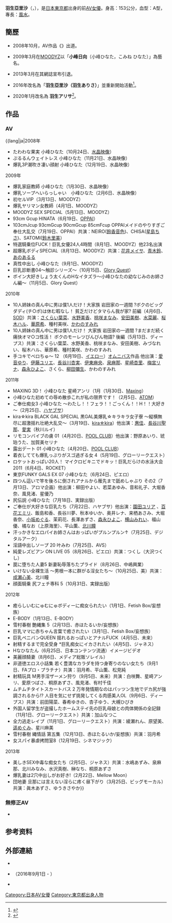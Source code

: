 {{AV女優
|モデル名=羽生 アリサ
|ふりがな=はにゅう ありさ
|画像ファイル=
|別名=羽生ありさ<br />小峰ひなた
|愛称=
|生年=1986
|生月=10
|生日=12
|出身地=[[東京都|東京都]]
|血液型=[[ABO式血液型|A]]
|時点=[[2009年|2009年]]<ref name="MOODYZ">{{cite web|url=https://www.moodyz.com/actress/detail/27290/ |title=AV女優：小峰ひなた (こみねひなた) |publisher=MOODYZ |accessdate=2017-05-13}}</ref>
|身長=153
|体重=
|バスト=93
|ウエスト=59
|ヒップ=90
|カップ=I
|股下=
|靴=
|身体備考=
|ジャンル=[[日本成人影片|日本成人影片]]
|AV出演期間=[[2008年|2008年]] - [[2013年|2013年]]<br />[[2016年|2016年]] -
|活動備考=
|他の活動=
|その他=
}}
'''羽生亞里沙'''（{{lang-ja|羽生アリサ}}，{{bd|1986年|10月12日|}}），是[[日本|日本]][[東京都|東京都]]出身的前[[AV女優|AV女優]]。身高：153公分，血型：A型，專長：[[風水|風水]]。

== 簡歷 ==
*2008年10月，AV作品《{{lang|ja|たわわな果実 小峰ひなた}}》出道。

*2009年3月在[[MOODYZ|MOODYZ]]以「'''小峰日向'''（小峰ひなた，こみね ひなた）」為藝名。

*2013年3月在其網誌宣布引退。

*2016年改名為「'''羽生亞里沙（羽生ありさ）'''」並重新開始活動<ref name="バンビ">{{cite web|url=https://web.archive.org/web/20170514041213/http://www.bambi.ne.jp/official/model.php?name=羽生ありさ&id=97|title=公式プロフィール|accessdate=2017-05-13|publisher=バンビプロモーション}}</ref>。

*2020年1月改名為 '''羽生アリサ'''<ref>{{Cite web|url=https://twitter.com/hanyu_arisa/status/1215470006504345601|title=本人ツイート|website=twitter.com|accessdate=2020-01-10}}</ref>。

== 作品 ==
=== AV ===
; {{lang|ja|2008年 
* たわわな果実 小峰ひなた（10月24日、[[水晶映像|水晶映像]]）
* ぷるるんウェイトレス 小峰ひなた（11月21日、水晶映像）
* 爆乳3P潮吹き凄い顔射 小峰ひなた（12月19日、水晶映像）

; 2009年 
* 爆乳家庭教師 小峰ひなた（1月30日、水晶映像）
* 爆乳ソープへいらっしゃい　小峰ひなた（2月6日、水晶映像）
* 初セルVIP（3月13日、MOODYZ）
* 爆乳ヤリマン女教師（4月1日、MOODYZ）
* MOODYZ SEX SPECIAL（5月13日、MOODYZ）
* 93cm Gcup HINATA（6月19日、[[OPPAI|OPPAI]]）
* 103cmJcup 93cmGcup 90cmGcup 85cmFcup OPPAIメイドのやりすぎご奉仕大乱交（7月19日、OPPAI）共演：NEIRO([[鈴香音色|鈴香音色]])、CHISA([[星島ちさ|星島ちさ]])、SATOMI([[鈴木里美|鈴木里美]]）
* 特選騎乗位FUCK！巨乳女優24人4時間（8月1日、MOODYZ）他23名出演
* 超爆乳ボディSPECIAL（8月13日、MOODYZ）共演：[[花井メイサ|花井メイサ]]、[[青木鈴|青木鈴]]、[[あのあるる|あのあるる]]
* 真性中出し 小峰ひなた（9月1日、MOODYZ）
* 巨乳診断書04～触診シリーズ～（10月15日、[[Glory_Quest|Glory Quest]]）
* ボイン大好きしょう太くんのHなイタズラ～小峰ひなたの幼なじみのお姉さん編～（11月5日、Glory Quest）

; 2010年
* 10人姉妹の真ん中に男は僕1人だけ！大家族 岩田家の一週間 ?ボクのビッグダディ(チ○ポ)は休む暇なし！ 貧乏だけどタマらん我が家? 前編（4月6日、[[Soft_On_Demand|SOD]]）共演：[[さくらい葉菜|さくらい葉菜]]、[[水野美香|水野美香]]、[[桃咲まなみ|桃咲まなみ]]、[[安田美樹|安田美樹]]、[[水菜麗|水菜麗]]、[[桜木ハル|桜木ハル]]、[[華原希_(AV女優)|華原希]]、種村美咲、[[かわのすみれ|かわのすみれ]]
* 10人姉妹の真ん中に男は僕1人だけ！ 大家族 岩田家の一週間 ?まだまだ続く痛快オマ○コ性活！ ボクのモーレツびんびん物語? 後編（5月13日、ディープス）共演：さくらい葉菜、水野美香、桃咲まなみ、安田美樹、みづなれい、桜木ハル、華原希、種村美咲、かわのすみれ
* 手コキでベロちゅ～ 12 （6月19日、[[イエロー_(アダルトビデオ)|イエロー]]）[[オムニバス|オムニバス]]作品 他出演：[[愛音ゆり|愛音ゆり]]、[[伊藤ユリエ|伊藤ユリエ]]、[[長谷川杏実|長谷川杏実]]、[[伊東麻央|伊東麻央]]、[[泉麻那|泉麻那]]、[[星崎杏里|星崎杏里]]、[[梅宮リナ|梅宮リナ]]、[[森永ひよこ|森永ひよこ]]、さくら、[[柳田彌生|柳田彌生]]、かわのすみれ

; 2011年
* MAXING 3D！ 小峰ひなた 星崎アンリ（1月（1月30日、[[Maxing|Maxing]]）
* 小峰ひなた初めての辱め散歩これが私の限界です！（2月5日、[[ATOM_(アダルトビデオ)|ATOM]]）
* ご奉仕痴女3 小峰ひなた ～わたし！！フェラ！！ごっくん！！H！！大好き～（2月25日、[[ハヤブサ|ハヤブサ]]）
* kira☆kira BLACK GAL SPECIAL 黒GAL美爆乳☆キラキラ女子寮 ～縦横無尽に超激揺れ壮絶大乱交～（3月19日、[[kira☆kira|kira☆kira]]）他出演：[[惠佳|惠佳]]、[[長谷川聖那|長谷川聖那]]、[[愛実|愛実]]（秋川ルイ）
* リモコンバイブの虜 01（4月20日、[[POOL_CLUB|POOL CLUB]]）他出演：野原あいり、琥珀うた、加賀美セリナ
* 露出デート 01 小峰ひなた（4月20日、[[POOL_CLUB|POOL CLUB]]）
* 着衣してても爆乳っぷりがスゴ過ぎる女 4（5月19日、グローリークエスト）
* ロケットおっぱい20人！ マイクロビキニでドキッ！巨乳だらけの水泳大会2011（6月4日、ROCKET）
* 東京FUNKY GALS EX 07 小峰ひなた（6月24日、ピエロ）
* 四つん這いで竿を後ろに倒されアナルから雁先まで舐めしゃぶり その2（7月13日、アロマ企画）他出演：柳田やよい、若菜あゆみ、音和礼子、大堀香奈、風見渚、星優乃
* 尻伝説 小峰ひなた（7月18日、実録出版）
* ご奉仕が大好きな巨乳たち（7月22日、ハヤブサ）他出演：[[園田ユリア|園田ユリア]] 、[[百花エミリ|百花エミリ]]、飯島和香、長谷川夢、秋本ゆいか、奥井レナ、来栖あさみ、大堀香奈、[[小坂めぐる|小坂めぐる]]、茉莉花、長澤あずさ、[[森永ひよこ|森永ひよこ]]、[[横山みれい|横山みれい]]、福山優、橘なお（上原海里）、平山薫、[[北川瞳|北川瞳]] 
* 汗っかきなエロパイお姉さんはおっぱいがプルンプルン↑（7月25日、デジタルアーク）
* 淫語中出しソープ 20 叶みわ（7月25日、AVS）
* 純愛レズビアン ON LIVE 05（8月26日、ピエロ）共演：つくし（大沢つくし）
* 罠に堕ちた人妻5 新妻恥辱落ちたプライド（8月26日、中嶋興業）
* いけない全裸生活 ～男根一本に群がる淫女たち～（10月25日、美）共演：[[成瀬心美|成瀬心美]]、北川瞳
* 顔面騎乗 尻フェチ専科 5（10月31日、実録出版）

; 2012年
* 癒らしいむにゅむにゅボディーに痴女られたい（1月1日、Fetish Box/妄想族）
* E-BODY（1月13日、E-BODY）
* 雪村春樹 艶縄集 5（2月13日、赤ほたるいか/妄想族）
* 巨乳ママに赤ちゃん言葉で癒されたい（3月1日、Fetish Box/妄想族）
* 巨乳ペニバンQUEEN 揺れるおっぱいとアナルFUCK（4月5日、未来）
* 射精するまで完全受身 *巨乳痴女にイカされたい（4月5日、ジャネス）
* Hなひなたん（6月25日、日本コンテンツ流通）イメージビデオ
* 美麗顔騎妻（8月6日、メディア総販ソレイル）
* 非道徳エロス小話集 若く豊満なカラダを持つ身寄りのない女たち（9月1日、FAプロ・プラチナ）共演：羽月希、平山薫、松見純
* 射精玩具 M男手淫ザーメン狩り（9月5日、未来）共演：白咲舞、星崎アンリ、愛原つばさ、桐原あずさ、風見渚、有村千佳
* ムチムチタイトスカートバス 2 万年発情期なのはパッツン生地でデカ尻が強調されるから!? 人目を気にせず挑発してくる肉感美人OL（9月6日、ディープス）共演：前田陽菜、春希ゆきの、杏子ゆう、大槻ひびき
* 外国人留学生が盗撮したホームステイ先の巨乳母娘との肉体関係の全記録（11月1日、グローリークエスト）共演：加山なつこ
* 全力逃走レイプ（11月1日、グローリークエスト）共演：綾瀬れん、原望美、[[遥めぐみ|遥めぐみ]]、星川麻美
* 雪村春樹 縄情話 第五集（12月13日、赤ほたるいか/妄想族）共演：羽月希
* 女スパイ暴虐拷問室8（12月19日、シネマジック）

; 2013年
* 美しきSEX中毒な痴女たち（2月5日、ジャネス）共演：水嶋あずみ、泉麻那、北川みなみ、水沢真樹、榊なち、桐原あずさ
* 爆乳妻は2穴中出しがお好き!（2月22日、Mellow Moon）
* 団地妻 旦那には言えない淫らに疼く昼下がり（3月25日、ビッグモーカル）共演：眞木あずさ、ゆうきさやか}}

=== 無修正AV ===
* {{lang|ja|爆乳OL拉致陵辱（2010年8月21日、カリビアンコム）
* もしも小峰ひなたが泡姫だったら 小峰ひなた（2010年11月19日、スタジオテリヤキ）
* 巨乳の高飛車証券女大暴落 小峰ひなた（2011年5月2日、サムライポルノ）}}

== 参考资料 ==
{{reflist}}

== 外部連結 ==
* {{lang|ja| [http://blog.dmm.co.jp/actress/komine_hinata/ 小峰ひなた（こみねひなた）公式ブログ- DMM]
* [http://hinata.crystal-online.info/ ひなたぼっこ] }}{{dead link}}
* {{twitter|hanyu_arisa|羽生ありさ@AV女優}}（2016年9月1日 - ）
* {{instagram|arisa_hanyu|羽生ありさ}}

{{DEFAULTSORT:Hanyu Arisa}}
[[Category:日本AV女優|Category:日本AV女優]]
[[Category:東京都出身人物|Category:東京都出身人物]]